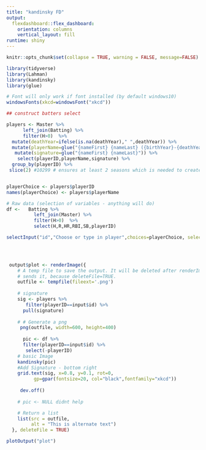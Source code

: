 ```yaml
---
title: "kandinsky FD"
output: 
  flexdashboard::flex_dashboard:
    orientation: columns
    vertical_layout: fill
runtime: shiny       
---
```


```r
knitr::opts_chunk$set(collapse = TRUE, warning = FALSE, message=FALSE)
```


```r


library(tidyverse)
library(Lahman)
library(kandinsky)
library(glue)

# Font will only work if font installed (by default windows10)
windowsFonts(xkcd=windowsFont("xkcd"))

## construct batters select

players <- Master %>% 
      left_join(Batting) %>% 
      filter(H>0)  %>% 
  mutate(deathYear=ifelse(is.na(deathYear)," ",deathYear)) %>% 
  mutate(playerName=glue("{nameFirst} {nameLast} ({birthYear}-{deathYear})")) %>% 
   mutate(signature=glue("{nameFirst} {nameLast}")) %>%
    select(playerID,playerName,signature) %>% 
  group_by(playerID) %>% 
 slice(2) #10299 # ensures at least 2 seasons which is needed to create plot


playerChoice <- players$playerID
names(playerChoice) <- players$playerName

# Raw data (selection of variables - anything will do)
df <-   Batting %>% 
          left_join(Master) %>% 
          filter(H>0)  %>%
          select(H,R,HR,RBI,SB,playerID)
```



```r

selectInput("id","Choose or type in player",choices=playerChoice, selectize=TRUE, selected="troutmi01")


 

 output$plot <- renderImage({
    # A temp file to save the output. It will be deleted after renderImage
    # sends it, because deleteFile=TRUE.
    outfile <- tempfile(fileext='.png')
    
    # signature
    sig <- players %>% 
       filter(playerID==input$id) %>% 
      pull(signature)
    
    # # Generate a png
     png(outfile, width=600, height=400)
     
      pic <- df %>% 
      filter(playerID==input$id) %>% 
       select(-playerID) 
    # basic Image   
    kandinsky(pic)
    #Add Signature - bottom right
    grid.text(sig, x=0.8, y=0.1, rot=0,
          gp=gpar(fontsize=20, col="black",fontfamily="xkcd"))
     
     dev.off()
     
    # pic <- NULL didnt help

    # Return a list
    list(src = outfile,
         alt = "This is alternate text")
  }, deleteFile = TRUE)

plotOutput("plot")
```

 
